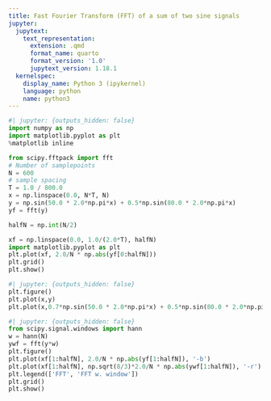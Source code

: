 ```yaml
---
title: Fast Fourier Transform (FFT) of a sum of two sine signals
jupyter:
  jupytext:
    text_representation:
      extension: .qmd
      format_name: quarto
      format_version: '1.0'
      jupytext_version: 1.18.1
  kernelspec:
    display_name: Python 3 (ipykernel)
    language: python
    name: python3
---
```




```python
#| jupyter: {outputs_hidden: false}
import numpy as np
import matplotlib.pyplot as plt
%matplotlib inline

from scipy.fftpack import fft
# Number of samplepoints
N = 600
# sample spacing
T = 1.0 / 800.0
x = np.linspace(0.0, N*T, N)
y = np.sin(50.0 * 2.0*np.pi*x) + 0.5*np.sin(80.0 * 2.0*np.pi*x)
yf = fft(y)

halfN = np.int(N/2)

xf = np.linspace(0.0, 1.0/(2.0*T), halfN)
import matplotlib.pyplot as plt
plt.plot(xf, 2.0/N * np.abs(yf[0:halfN]))
plt.grid()
plt.show()
```

```python
#| jupyter: {outputs_hidden: false}
plt.figure()
plt.plot(x,y)
plt.plot(x,0.7*np.sin(50.0 * 2.0*np.pi*x) + 0.5*np.sin(80.0 * 2.0*np.pi*x),'r')
```

```python
#| jupyter: {outputs_hidden: false}
from scipy.signal.windows import hann
w = hann(N)
ywf = fft(y*w)
plt.figure()
plt.plot(xf[1:halfN], 2.0/N * np.abs(yf[1:halfN]), '-b')
plt.plot(xf[1:halfN], np.sqrt(8/3)*2.0/N * np.abs(ywf[1:halfN]), '-r')
plt.legend(['FFT', 'FFT w. window'])
plt.grid()
plt.show()
```

